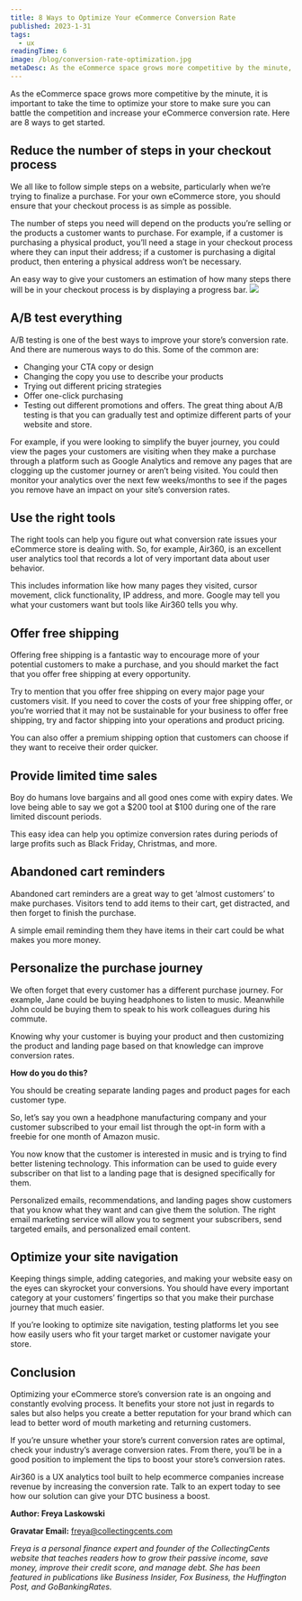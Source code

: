 ```yaml
---
title: 8 Ways to Optimize Your eCommerce Conversion Rate
published: 2023-1-31
tags:
  - ux
readingTime: 6
image: /blog/conversion-rate-optimization.jpg
metaDesc: As the eCommerce space grows more competitive by the minute, it is important to take the time to optimize your store to make sure you can battle the competition and increase your eCommerce conversion rate. Here are 8 ways to get started.
---
```


As the eCommerce space grows more competitive by the minute, it is important to take the time to optimize your store to make sure you can battle the competition and increase your eCommerce conversion rate. Here are 8 ways to get started.

## Reduce the number of steps in your checkout process

We all like to follow simple steps on a website, particularly when we’re trying to finalize a purchase. For your own eCommerce store, you should ensure that your checkout process is as simple as possible.

The number of steps you need will depend on the products you’re selling or the products a customer wants to purchase. For example, if a customer is purchasing a physical product, you’ll need a stage in your checkout process where they can input their address; if a customer is purchasing a digital product, then entering a physical address won’t be necessary.

An easy way to give your customers an estimation of how many steps there will be in your checkout process is by displaying a progress bar.
![](/blog/amazon.png)

<BlogInnerCardWrapper slug='how-to-reduce-annoying-checkout-form-fills' />

## A/B test everything

A/B testing is one of the best ways to improve your store’s conversion rate. And there are numerous ways to do this. Some of the common are:

- Changing your CTA copy or design
- Changing the copy you use to describe your products
- Trying out different pricing strategies
- Offer one-click purchasing
- Testing out different promotions and offers.
  The great thing about A/B testing is that you can gradually test and optimize different parts of your website and store.

For example, if you were looking to simplify the buyer journey, you could view the pages your customers are visiting when they make a purchase through a platform such as Google Analytics and remove any pages that are clogging up the customer journey or aren’t being visited. You could then monitor your analytics over the next few weeks/months to see if the pages you remove have an impact on your site’s conversion rates.

<BlogInnerCardWrapper slug='how-a-b-testing-can-reduce-cart-abandonment' />

## Use the right tools

The right tools can help you figure out what conversion rate issues your eCommerce store is dealing with. So, for example, Air360, is an excellent user analytics tool that records a lot of very important data about user behavior.

This includes information like how many pages they visited, cursor movement, click functionality, IP address, and more. Google may tell you what your customers want but tools like Air360 tells you why.

## Offer free shipping

Offering free shipping is a fantastic way to encourage more of your potential customers to make a purchase, and you should market the fact that you offer free shipping at every opportunity.

Try to mention that you offer free shipping on every major page your customers visit. If you need to cover the costs of your free shipping offer, or you’re worried that it may not be sustainable for your business to offer free shipping, try and factor shipping into your operations and product pricing.

You can also offer a premium shipping option that customers can choose if they want to receive their order quicker.

## Provide limited time sales

Boy do humans love bargains and all good ones come with expiry dates. We love being able to say we got a $200 tool at $100 during one of the rare limited discount periods.

This easy idea can help you optimize conversion rates during periods of large profits such as Black Friday, Christmas, and more.

## Abandoned cart reminders

Abandoned cart reminders are a great way to get ‘almost customers’ to make purchases. Visitors tend to add items to their cart, get distracted, and then forget to finish the purchase.

A simple email reminding them they have items in their cart could be what makes you more money.

## Personalize the purchase journey

We often forget that every customer has a different purchase journey. For example, Jane could be buying headphones to listen to music. Meanwhile John could be buying them to speak to his work colleagues during his commute.

Knowing why your customer is buying your product and then customizing the product and landing page based on that knowledge can improve conversion rates.

<BlogInnerCardWrapper slug='personalise-and-target-new-customers-with-first-party-data' />

**How do you do this?**

You should be creating separate landing pages and product pages for each customer type.

So, let’s say you own a headphone manufacturing company and your customer subscribed to your email list through the opt-in form with a freebie for one month of Amazon music.

You now know that the customer is interested in music and is trying to find better listening technology. This information can be used to guide every subscriber on that list to a landing page that is designed specifically for them.

Personalized emails, recommendations, and landing pages show customers that you know what they want and can give them the solution. The right email marketing service will allow you to segment your subscribers, send targeted emails, and personalized email content.

## Optimize your site navigation

Keeping things simple, adding categories, and making your website easy on the eyes can skyrocket your conversions. You should have every important category at your customers’ fingertips so that you make their purchase journey that much easier.

If you’re looking to optimize site navigation, testing platforms let you see how easily users who fit your target market or customer navigate your store.

## Conclusion

Optimizing your eCommerce store’s conversion rate is an ongoing and constantly evolving process. It benefits your store not just in regards to sales but also helps you create a better reputation for your brand which can lead to better word of mouth marketing and returning customers.

If you’re unsure whether your store’s current conversion rates are optimal, check your industry’s average conversion rates. From there, you’ll be in a good position to implement the tips to boost your store’s conversion rates.

Air360 is a UX analytics tool built to help ecommerce companies increase revenue by increasing the conversion rate. Talk to an expert today to see how our solution can give your DTC business a boost.

**Author: Freya Laskowski**

**Gravatar Email:** freya@collectingcents.com

_Freya is a personal finance expert and founder of the CollectingCents website that teaches readers how to grow their passive income, save money, improve their credit score, and manage debt. She has been featured in publications like Business Insider, Fox Business, the Huffington Post, and GoBankingRates._
